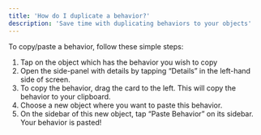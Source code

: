 ```yaml
---
title: 'How do I duplicate a behavior?'
description: 'Save time with duplicating behaviors to your objects'
---
```

To copy/paste a behavior, follow these simple steps:

1. Tap on the object which has the behavior you wish to copy
2. Open the side-panel with details by tapping “Details” in the left-hand side of screen.
3. To copy the behavior, drag the card to the left. This will copy the behavior to your clipboard.
4. Choose a new object where you want to paste this behavior. 
5. On the sidebar of this new object, tap “Paste Behavior” on its sidebar. Your behavior is pasted!

